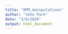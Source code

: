 ```yaml
---
title: "OPM_manipulations"
author: "John Park"
date: "3/8/2020"
output: html_document
---
```


```r

```

